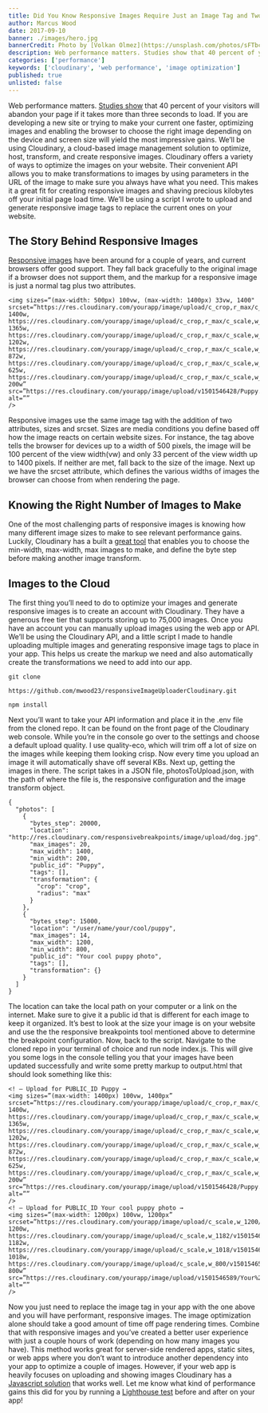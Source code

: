```yaml
---
title: Did You Know Responsive Images Require Just an Image Tag and Two Attributes?
author: Marcus Wood
date: 2017-09-10
banner: ./images/hero.jpg
bannerCredit: Photo by [Volkan Olmez](https://unsplash.com/photos/sFTbc-OviRc)
description: Web performance matters. Studies show that 40 percent of your visitors will abandon your page if it takes more than three seconds to load.
categories: ['performance']
keywords: ['cloudinary', 'web performance', 'image optimization']
published: true
unlisted: false
---
```


<Section>

Web performance matters. [Studies show](https://blog.kissmetrics.com/loading-time/) that 40 percent of your visitors will abandon your page if it takes more than three seconds to load. If you are developing a new site or trying to make your current one faster, optimizing images and enabling the browser to choose the right image depending on the device and screen size will yield the most impressive gains. We’ll be using Cloudinary, a cloud-based image management solution to optimize, host, transform, and create responsive images.
Cloudinary offers a variety of ways to optimize the images on your website. Their convenient API allows you to make transformations to images by using parameters in the URL of the image to make sure you always have what you need. This makes it a great fit for creating responsive images and shaving precious kilobytes off your initial page load time. We’ll be using a script I wrote to upload and generate responsive image tags to replace the current ones on your website.

## The Story Behind Responsive Images

[Responsive images](http://cloudinary.com/documentation/responsive_images) have been around for a couple of years, and current browsers offer good support. They fall back gracefully to the original image if a browser does not support them, and the markup for a responsive image is just a normal tag plus two attributes.

```
<img sizes=”(max-width: 500px) 100vw, (max-width: 1400px) 33vw, 1400"
srcset=”https://res.cloudinary.com/yourapp/image/upload/c_crop,r_max/c_scale,w_1400/v1501546428/Puppy.jpg 1400w,
https://res.cloudinary.com/yourapp/image/upload/c_crop,r_max/c_scale,w_1365/v1501546428/Puppy.jpg 1365w,
https://res.cloudinary.com/yourapp/image/upload/c_crop,r_max/c_scale,w_1202/v1501546428/Puppy.jpg 1202w,
https://res.cloudinary.com/yourapp/image/upload/c_crop,r_max/c_scale,w_872/v1501546428/Puppy.jpg 872w,
https://res.cloudinary.com/yourapp/image/upload/c_crop,r_max/c_scale,w_625/v1501546428/Puppy.jpg 625w,
https://res.cloudinary.com/yourapp/image/upload/c_crop,r_max/c_scale,w_200/v1501546428/Puppy.jpg 200w”
src=”https://res.cloudinary.com/yourapp/image/upload/v1501546428/Puppy.jpg"
alt=””
/>
```

Responsive images use the same image tag with the addition of two attributes, sizes and srcset. Sizes are media conditions you define based off how the image reacts on certain website sizes. For instance, the tag above tells the browser for devices up to a width of 500 pixels, the image will be 100 percent of the view width(vw) and only 33 percent of the view width up to 1400 pixels. If neither are met, fall back to the size of the image.
Next up we have the srcset attribute, which defines the various widths of images the browser can choose from when rendering the page.

## Knowing the Right Number of Images to Make

One of the most challenging parts of responsive images is knowing how many different image sizes to make to see relevant performance gains. Luckily, Cloudinary has a built a [great tool](http://www.responsivebreakpoints.com/) that enables you to choose the min-width, max-width, max images to make, and define the byte step before making another image transform.

## Images to the Cloud

The first thing you’ll need to do to optimize your images and generate responsive images is to create an account with Cloudinary. They have a generous free tier that supports storing up to 75,000 images. Once you have an account you can manually upload images using the web app or API. We’ll be using the Cloudinary API, and a little script I made to handle uploading multiple images and generating responsive image tags to place in your app. This helps us create the markup we need and also automatically create the transformations we need to add into our app.

```
git clone

https://github.com/mwood23/responsiveImageUploaderCloudinary.git

npm install
```

Next you’ll want to take your API information and place it in the .env file from the cloned repo. It can be found on the front page of the Cloudinary web console. While you’re in the console go over to the settings and choose a default upload quality. I use quality-eco, which will trim off a lot of size on the images while keeping them looking crisp. Now every time you upload an image it will automatically shave off several KBs. Next up, getting the images in there.
The script takes in a JSON file, photosToUpload.json, with the path of where the file is, the responsive configuration and the image transform object.

```
{
  "photos": [
    {
      "bytes_step": 20000,
      "location": "http://res.cloudinary.com/responsivebreakpoints/image/upload/dog.jpg",
      "max_images": 20,
      "max_width": 1400,
      "min_width": 200,
      "public_id": "Puppy",
      "tags": [],
      "transformation": {
        "crop": "crop",
        "radius": "max"
      }
    },
    {
      "bytes_step": 15000,
      "location": "/user/name/your/cool/puppy",
      "max_images": 14,
      "max_width": 1200,
      "min_width": 800,
      "public_id": "Your cool puppy photo",
      "tags": [],
      "transformation": {}
    }
  ]
}
```

The location can take the local path on your computer or a link on the internet. Make sure to give it a public id that is different for each image to keep it organized. It’s best to look at the size your image is on your website and use the the responsive breakpoints tool mentioned above to determine the breakpoint configuration.
Now, back to the script. Navigate to the cloned repo in your terminal of choice and run node index.js. This will give you some logs in the console telling you that your images have been updated successfully and write some pretty markup to output.html that should look something like this:

```
<! — Upload for PUBLIC_ID Puppy →
<img sizes=”(max-width: 1400px) 100vw, 1400px”
srcset=”https://res.cloudinary.com/yourapp/image/upload/c_crop,r_max/c_scale,w_1400/v1501546428/Puppy.jpg 1400w,
https://res.cloudinary.com/yourapp/image/upload/c_crop,r_max/c_scale,w_1365/v1501546428/Puppy.jpg 1365w,
https://res.cloudinary.com/yourapp/image/upload/c_crop,r_max/c_scale,w_1202/v1501546428/Puppy.jpg 1202w,
https://res.cloudinary.com/yourapp/image/upload/c_crop,r_max/c_scale,w_872/v1501546428/Puppy.jpg 872w,
https://res.cloudinary.com/yourapp/image/upload/c_crop,r_max/c_scale,w_625/v1501546428/Puppy.jpg 625w,
https://res.cloudinary.com/yourapp/image/upload/c_crop,r_max/c_scale,w_200/v1501546428/Puppy.jpg 200w”
src=”https://res.cloudinary.com/yourapp/image/upload/v1501546428/Puppy.jpg"
alt=””
/>
<! — Upload for PUBLIC_ID Your cool puppy photo →
<img sizes=”(max-width: 1200px) 100vw, 1200px”
srcset=”https://res.cloudinary.com/yourapp/image/upload/c_scale,w_1200/v1501546589/Your%20cool%20puppy%20photo.jpg 1200w,
https://res.cloudinary.com/yourapp/image/upload/c_scale,w_1182/v1501546589/Your%20cool%20puppy%20photo.jpg 1182w,
https://res.cloudinary.com/yourapp/image/upload/c_scale,w_1018/v1501546589/Your%20cool%20puppy%20photo.jpg 1018w,
https://res.cloudinary.com/yourapp/image/upload/c_scale,w_800/v1501546589/Your%20cool%20puppy%20photo.jpg 800w”
src=”https://res.cloudinary.com/yourapp/image/upload/v1501546589/Your%20cool%20puppy%20photo.jpg"
alt=””
/>
```

Now you just need to replace the image tag in your app with the one above and you will have performant, responsive images. The image optimization alone should take a good amount of time off page rendering times. Combine that with responsive images and you’ve created a better user experience with just a couple hours of work (depending on how many images you have). This method works great for server-side rendered apps, static sites, or web apps where you don’t want to introduce another dependency into your app to optimize a couple of images. However, if your web app is heavily focuses on uploading and showing images Cloudinary has a [Javascript solution](http://cloudinary.com/documentation/responsive_images#step_3_call_the_cloudinary_responsive_method) that works well.
Let me know what kind of performance gains this did for you by running a [Lighthouse test](https://developers.google.com/web/tools/lighthouse/) before and after on your app!

</Section>
